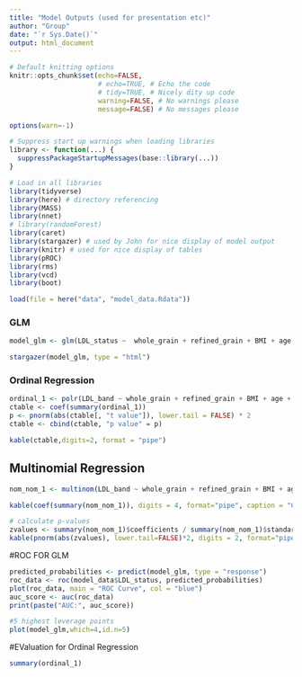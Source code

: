 ```yaml
---
title: "Model Outputs (used for presentation etc)"
author: "Group"
date: "`r Sys.Date()`"
output: html_document
---
```






```r
# Default knitting options
knitr::opts_chunk$set(echo=FALSE,
                      # echo=TRUE, # Echo the code
                      # tidy=TRUE, # Nicely dity up code
                      warning=FALSE, # No warnings please 
                      message=FALSE) # No messages please

options(warn=-1) 

# Suppress start up warnings when loading libraries
library <- function(...) {
  suppressPackageStartupMessages(base::library(...))
}
```

```r
# Load in all libraries
library(tidyverse)
library(here) # directory referencing
library(MASS)
library(nnet)
# library(randomForest)
library(caret)
library(stargazer) # used by John for nice display of model output
library(knitr) # used for nice display of tables
library(pROC)
library(rms)
library(vcd)
library(boot)
```


```r
load(file = here("data", "model_data.Rdata"))
```


### GLM
```r
model_glm <- glm(LDL_status ~  whole_grain + refined_grain + BMI + age + sleep_time + systolic_blood_pressure + exercise_duration, family = "binomial", data = model_data)
```

```r
stargazer(model_glm, type = "html")
```


### Ordinal Regression
```r
ordinal_1 <- polr(LDL_band ~ whole_grain + refined_grain + BMI + age + sleep_time + systolic_blood_pressure + exercise_duration, data = model_data)
ctable <- coef(summary(ordinal_1))
p <- pnorm(abs(ctable[, "t value"]), lower.tail = FALSE) * 2
ctable <- cbind(ctable, "p value" = p)

kable(ctable,digits=2, format = "pipe")
```

## Multinomial Regression
```r
nom_nom_1 <- multinom(LDL_band ~ whole_grain + refined_grain + BMI + age + sleep_time + systolic_blood_pressure + exercise_duration, data = model_data, trace=FALSE)

kable(coef(summary(nom_nom_1)), digits = 4, format="pipe", caption = "Coefficients")

# calculate p-values
zvalues <- summary(nom_nom_1)$coefficients / summary(nom_nom_1)$standard.errors
kable(pnorm(abs(zvalues), lower.tail=FALSE)*2, digits = 2, format="pipe", caption = "P values")

```
#ROC FOR GLM
```r
predicted_probabilities <- predict(model_glm, type = "response")
roc_data <- roc(model_data$LDL_status, predicted_probabilities)
plot(roc_data, main = "ROC Curve", col = "blue")
auc_score <- auc(roc_data)
print(paste("AUC:", auc_score))
```

```r
#5 highest leverage points
plot(model_glm,which=4,id.n=5)
```

#EValuation for Ordinal Regression
```r
summary(ordinal_1)

```






